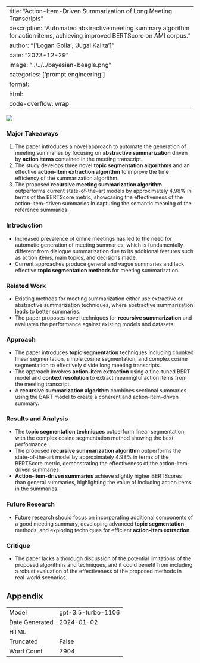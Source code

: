 
---
title: "Action-Item-Driven Summarization of Long Meeting Transcripts"
description: "Automated abstractive meeting summary algorithm for action items, achieving improved BERTScore on AMI corpus."
author: "['Logan Golia', 'Jugal Kalita']"
date: "2023-12-29"
image: "../../../bayesian-beagle.png"
categories: ['prompt engineering']
format:
  html:
    code-overflow: wrap
---

![](None)

### Major Takeaways
1. The paper introduces a novel approach to automate the generation of meeting summaries by focusing on **abstractive summarization** driven by **action items** contained in the meeting transcript.
2. The study develops three novel **topic segmentation algorithms** and an effective **action-item extraction algorithm** to improve the time efficiency of the summarization algorithm.
3. The proposed **recursive meeting summarization algorithm** outperforms current state-of-the-art models by approximately 4.98% in terms of the BERTScore metric, showcasing the effectiveness of the action-item-driven summaries in capturing the semantic meaning of the reference summaries.

### Introduction
- Increased prevalence of online meetings has led to the need for automatic generation of meeting summaries, which is fundamentally different from dialogue summarization due to its additional features such as action items, main topics, and decisions made.
- Current approaches produce general and vague summaries and lack effective **topic segmentation methods** for meeting summarization.

### Related Work
- Existing methods for meeting summarization either use extractive or abstractive summarization techniques, where abstractive summarization leads to better summaries.
- The paper proposes novel techniques for **recursive summarization** and evaluates the performance against existing models and datasets.

### Approach
- The paper introduces **topic segmentation** techniques including chunked linear segmentation, simple cosine segmentation, and complex cosine segmentation to effectively divide long meeting transcripts.
- The approach involves **action-item extraction** using a fine-tuned BERT model and **context resolution** to extract meaningful action items from the meeting transcript. 
- A **recursive summarization algorithm** combines sectional summaries using the BART model to create a coherent and action-item-driven summary.

### Results and Analysis
- The **topic segmentation techniques** outperform linear segmentation, with the complex cosine segmentation method showing the best performance.
- The proposed **recursive summarization algorithm** outperforms the state-of-the-art model by approximately 4.98% in terms of the BERTScore metric, demonstrating the effectiveness of the action-item-driven summaries.
- **Action-item-driven summaries** achieve slightly higher BERTScores than general summaries, highlighting the value of including action items in the summaries.

### Future Research
- Future research should focus on incorporating additional components of a good meeting summary, developing advanced **topic segmentation** methods, and exploring techniques for efficient **action-item extraction**.

### Critique
- The paper lacks a thorough discussion of the potential limitations of the proposed algorithms and techniques, and it could benefit from including a robust evaluation of the effectiveness of the proposed methods in real-world scenarios.

## Appendix

|          |          |
|----------|----------|
| Model     | gpt-3.5-turbo-1106       |
| Date Generated     | 2024-01-02       |
| HTML     |        |
| Truncated       | False       |
| Word Count       | 7904       |